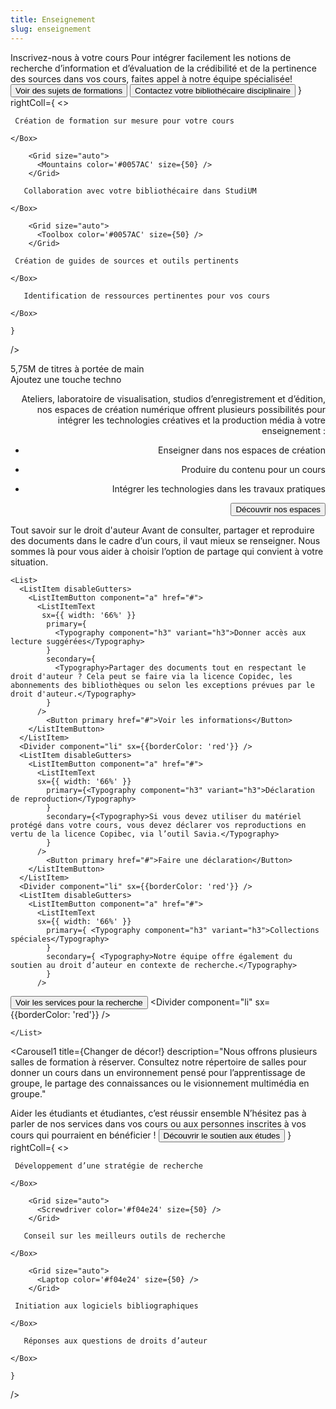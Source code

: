 ```yaml
---
title: Enseignement
slug: enseignement
---
```



<SuperHero
  title="Épauler l'enseignement, c'est notre rayon"
  imageName='enseignement'
/>

<Section bg="bleu100">
  <HeroWithText2
    leftColl={
      <>
        <Typography variant="h2">Inscrivez-nous à votre cours</Typography>
        <Typography>Pour intégrer facilement les notions de recherche d’information et d’évaluation de la crédibilité et de la pertinence des sources dans vos cours, faites appel à notre équipe spécialisée! </Typography>
        <Button secondary href="#">Voir des sujets de formations</Button>
        <Button primary href="#">Contactez votre bibliothécaire disciplinaire</Button>
      </>
    }
    rightColl={
      <>
<Grid container spacing={2}>
<Grid size={{ xs: 12, md: 6 }}>
    <Box
      sx={{
        p:2,
        height: '100%',
        fontWeight: 600,
      }}
    >
        <Grid size="auto">
          <ChalkboardTeacher color='#0057AC' size={50} />
        </Grid>

     Création de formation sur mesure pour votre cours

    </Box>

  </Grid>
  <Grid size={{ xs: 12, md: 6 }}>
    <Box
      sx={{
        p:2,
        height: '100%',
        fontWeight: 600,
      }}
    >

        <Grid size="auto">
          <Mountains color='#0057AC' size={50} />
        </Grid>
        
       Collaboration avec votre bibliothécaire dans StudiUM

    </Box>

  </Grid>
  <Grid size={{ xs: 12, md: 6 }}>
    <Box
      sx={{
        p:2,
        height: '100%',
        fontWeight: 600,
      }}
    >
     
        <Grid size="auto">
          <Toolbox color='#0057AC' size={50} />
        </Grid>
        
     Création de guides de sources et outils pertinents

    </Box>

  </Grid>
  <Grid size={{ xs: 12, md: 6 }}>
    <Box
      sx={{
        p:2,
        fontWeight: 600,
      }}
    >
        <Grid size="auto">
          <Medal color='#0057AC' size={50} />
      </Grid>

       Identification de ressources pertinentes pour vos cours
       
    </Box>
  </Grid>

</Grid>
      </>
    
    }
  />

</Section>

<Section>
<Typography component="h2" variant="display5">5,75M de titres à portée de main</Typography>



 <List>
    <ListItemRichWithLink 
      title="Réserve de cours"
      description="Assurez un accès aux documents importants dans le cadre de vos cours en créant une réserve de cours pour la session."
      href="#"
      linkText="Mettre un livre à la réserve"
    />
    <ListItemRichWithLink 
      title="Suggestion d’achat"
      description="Il vous manque un document qui serait utile pour votre cours ? Nous l’achèterons pour vous !"
      href="#"
      linkText="Faire une suggestion"
    />
    <ListItemRichWithLink 
      title="Collections spéciales"
      description="Nous conservons plus de 150 000 documents anciens, rares ou précieux, qui sont entièrement à la disposition de la communauté UdeM pour la consultation et la recherche."
      href="#"
      linkText="Faire une suggestion"
    />
  </List>

</Section>


<Section bg='bleu600'>

  <HeroWithImage Image={Techno} align="right">
    <Typography component='h2' variant='h2'>Ajoutez une touche techno</Typography>
    
 Ateliers, laboratoire de visualisation, studios d’enregistrement et d’édition, nos espaces de création numérique offrent plusieurs possibilités pour intégrer les technologies créatives et la production média à votre enseignement :
  
  - Enseigner dans nos espaces de création
  - Produire du contenu pour un cours
  - Intégrer les technologies dans les travaux pratiques

    <Button primary href='/espaces/'>Découvrir nos espaces</Button>

  </HeroWithImage>
</Section>






<Section>


<Typography component="h2" variant="display5">Tout savoir sur le droit d'auteur</Typography>
<Typography> Avant de consulter, partager et reproduire des documents dans le cadre d’un cours, il vaut mieux se renseigner. Nous sommes là pour vous aider à choisir l’option de partage qui convient à votre situation.</Typography>

    <List>
      <ListItem disableGutters>
        <ListItemButton component="a" href="#">
          <ListItemText 
           sx={{ width: '66%' }}
            primary={
              <Typography component="h3" variant="h3">Donner accès aux lecture suggérées</Typography>
            }
            secondary={
              <Typography>Partager des documents tout en respectant le droit d'auteur ? Cela peut se faire via la licence Copidec, les abonnements des bibliothèques ou selon les exceptions prévues par le droit d'auteur.</Typography>
            }
          />
            <Button primary href="#">Voir les informations</Button>
        </ListItemButton>
      </ListItem>
      <Divider component="li" sx={{borderColor: 'red'}} />
      <ListItem disableGutters>
        <ListItemButton component="a" href="#">
          <ListItemText
          sx={{ width: '66%' }}
            primary={<Typography component="h3" variant="h3">Déclaration de reproduction</Typography>
            }
            secondary={<Typography>Si vous devez utiliser du matériel protégé dans votre cours, vous devez déclarer vos reproductions en vertu de la licence Copibec, via l’outil Savia.</Typography>
            }
          />
            <Button primary href="#">Faire une déclaration</Button>
        </ListItemButton>
      </ListItem>
      <Divider component="li" sx={{borderColor: 'red'}} />
      <ListItem disableGutters>
        <ListItemButton component="a" href="#">
          <ListItemText
          sx={{ width: '66%' }}
            primary={ <Typography component="h3" variant="h3">Collections spéciales</Typography>
            }
            secondary={ <Typography>Notre équipe offre également du soutien au droit d’auteur en contexte de recherche.</Typography>
            }
          />
<Button primary href="#">Voir les services pour la recherche</Button>
        </ListItemButton>
      </ListItem>
      <Divider component="li" sx={{borderColor: 'red'}} />
      
    </List>

</Section>





<Section bg='vertFonce'>

<Carousel1
    title={<Typography component="h2">Changer de décor!</Typography>}
    description="Nous offrons plusieurs salles de formation à réserver. Consultez notre répertoire de salles pour donner un cours dans un environnement pensé pour l’apprentissage de groupe, le partage des connaissances ou le visionnement multimédia en groupe."
  >

<CardWithImage
        title="Salle Didactique"
        Image={Didactheque}
        href="#"
        moreText="En savoir plus"
      /> 

<CardWithImage
        title="Salle de formation"
        Image={Didactheque}
        href="#"
        moreText="En savoir plus"
      /> 

<CardWithImage
        title="Salle de formation"
        Image={Didactheque}
        href="#"
        moreText="En savoir plus"
      /> 
  </Carousel1>

</Section>

<Section bg="rose300">
  <HeroWithText2
    leftColl={
      <>
        <Typography variant="h2">Aider les étudiants et étudiantes, c’est réussir ensemble</Typography>
        <Typography>N’hésitez pas à parler de nos services dans vos cours ou aux personnes inscrites à vos cours qui pourraient en bénéficier ! </Typography>
        <Button primary href="#">Découvrir le soutien aux études</Button>
      </>
    }
    rightColl={
      <>
<Grid container spacing={2}>
<Grid size={{ xs: 12, md: 6 }}>
    <Box
      sx={{
        p:2,
        height: '100%',
        fontWeight: 600,
      }}
    >
        <Grid size="auto">
          <MagnifyingGlass color='#f04e24' size={50} />
        </Grid>

     Développement d’une stratégie de recherche

    </Box>

  </Grid>
  <Grid size={{ xs: 12, md: 6 }}>
    <Box
      sx={{
        p:2,
        height: '100%',
        fontWeight: 600,
      }}
    >

        <Grid size="auto">
          <Screwdriver color='#f04e24' size={50} />
        </Grid>
        
       Conseil sur les meilleurs outils de recherche

    </Box>

  </Grid>
  <Grid size={{ xs: 12, md: 6 }}>
    <Box
      sx={{
        p:2,
        height: '100%',
        fontWeight: 600,
      }}
    >
     
        <Grid size="auto">
          <Laptop color='#f04e24' size={50} />
        </Grid>
        
     Initiation aux logiciels bibliographiques

    </Box>

  </Grid>
  <Grid size={{ xs: 12, md: 6 }}>
    <Box
      sx={{
        p:2,
        fontWeight: 600,
      }}
    >
        <Grid size="auto">
          <Copyright color='#f04e24' size={50} />
      </Grid>

       Réponses aux questions de droits d’auteur
       
    </Box>
  </Grid>

</Grid>
      </>
    
    }
  />

</Section>
